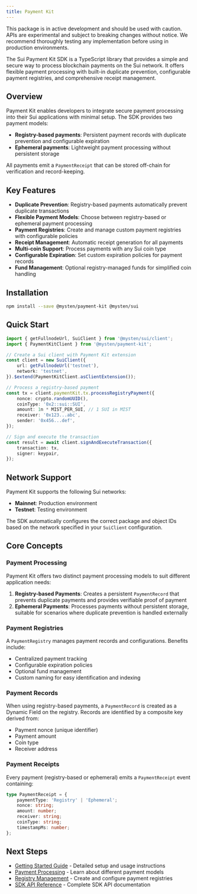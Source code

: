 ```yaml
---
title: Payment Kit
---
```


<Callout type="info">
	This package is in active development and should be used with caution. APIs are experimental and
	subject to breaking changes without notice. We recommend thoroughly testing any implementation
	before using in production environments.
</Callout>

The Sui Payment Kit SDK is a TypeScript library that provides a simple and secure way to process
blockchain payments on the Sui network. It offers flexible payment processing with built-in
duplicate prevention, configurable payment registries, and comprehensive receipt management.

## Overview

Payment Kit enables developers to integrate secure payment processing into their Sui applications
with minimal setup. The SDK provides two payment models:

- **Registry-based payments**: Persistent payment records with duplicate prevention and configurable
  expiration
- **Ephemeral payments**: Lightweight payment processing without persistent storage

All payments emit a `PaymentReceipt` that can be stored off-chain for verification and
record-keeping.

## Key Features

- **Duplicate Prevention**: Registry-based payments automatically prevent duplicate transactions
- **Flexible Payment Models**: Choose between registry-based or ephemeral payment processing
- **Payment Registries**: Create and manage custom payment registries with configurable policies
- **Receipt Management**: Automatic receipt generation for all payments
- **Multi-coin Support**: Process payments with any Sui coin type
- **Configurable Expiration**: Set custom expiration policies for payment records
- **Fund Management**: Optional registry-managed funds for simplified coin handling

## Installation

```bash npm2yarn
npm install --save @mysten/payment-kit @mysten/sui
```

## Quick Start

```ts
import { getFullnodeUrl, SuiClient } from '@mysten/sui/client';
import { PaymentKitClient } from '@mysten/payment-kit';

// Create a Sui client with Payment Kit extension
const client = new SuiClient({
	url: getFullnodeUrl('testnet'),
	network: 'testnet',
}).$extend(PaymentKitClient.asClientExtension());

// Process a registry-based payment
const tx = client.paymentKit.tx.processRegistryPayment({
	nonce: crypto.randomUUID(),
	coinType: '0x2::sui::SUI',
	amount: 1n * MIST_PER_SUI, // 1 SUI in MIST
	receiver: '0x123...abc',
	sender: '0x456...def',
});

// Sign and execute the transaction
const result = await client.signAndExecuteTransaction({
	transaction: tx,
	signer: keypair,
});
```

## Network Support

Payment Kit supports the following Sui networks:

- **Mainnet**: Production environment
- **Testnet**: Testing environment

The SDK automatically configures the correct package and object IDs based on the network specified
in your `SuiClient` configuration.

## Core Concepts

### Payment Processing

Payment Kit offers two distinct payment processing models to suit different application needs:

1. **Registry-based Payments**: Creates a persistent `PaymentRecord` that prevents duplicate
   payments and provides verifiable proof of payment
2. **Ephemeral Payments**: Processes payments without persistent storage, suitable for scenarios
   where duplicate prevention is handled externally

### Payment Registries

A `PaymentRegistry` manages payment records and configurations. Benefits include:

- Centralized payment tracking
- Configurable expiration policies
- Optional fund management
- Custom naming for easy identification and indexing

### Payment Records

When using registry-based payments, a `PaymentRecord` is created as a Dynamic Field on the registry.
Records are identified by a composite key derived from:

- Payment nonce (unique identifier)
- Payment amount
- Coin type
- Receiver address

### Payment Receipts

Every payment (registry-based or ephemeral) emits a `PaymentReceipt` event containing:

```ts
type PaymentReceipt = {
	paymentType: 'Registry' | 'Ephemeral';
	nonce: string;
	amount: number;
	receiver: string;
	coinType: string;
	timestampMs: number;
};
```

## Next Steps

- [Getting Started Guide](./getting-started) - Detailed setup and usage instructions
- [Payment Processing](./payment-processing) - Learn about different payment models
- [Registry Management](./registry-management) - Create and configure payment registries
- [SDK API Reference](./payment-kit-sdk) - Complete SDK API documentation
